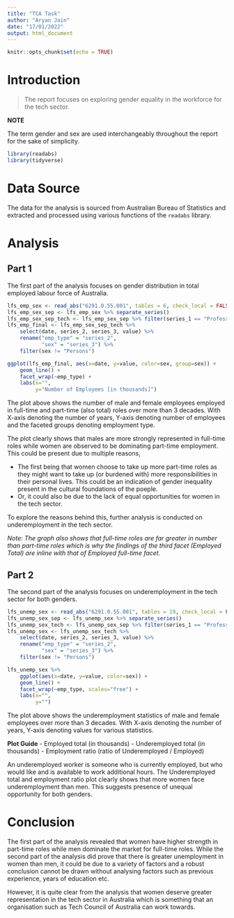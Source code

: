 ```yaml
---
title: "TCA Task"
author: "Aryan Jain"
date: "17/01/2022"
output: html_document
---
```


```r
knitr::opts_chunk$set(echo = TRUE)
```

# Introduction

> The report focuses on exploring gender equality in the workforce for the tech sector.

**NOTE**

The term gender and sex are used interchangeably throughout the report for the sake of simplicity.

```r
library(readabs)
library(tidyverse)
```

# Data Source

The data for the analysis is sourced from Australian Bureau of Statistics and extracted and processed using various functions of the `readabs` library.


# Analysis

## Part 1

The first part of the analysis focuses on gender distribution in total employed labour force of Australia.

```r
lfs_emp_sex <- read_abs("6291.0.55.001", tables = 6, check_local = FALSE)
lfs_emp_sex_sep <- lfs_emp_sex %>% separate_series()
lfs_emp_sex_sep_tech <- lfs_emp_sex_sep %>% filter(series_1 == "Professional, Scientific and Technical Services")
lfs_emp_final <- lfs_emp_sex_sep_tech %>% 
    select(date, series_2, series_3, value) %>% 
    rename("emp_type" = "series_2",
           "sex" = "series_3") %>% 
    filter(sex != "Persons")

ggplot(lfs_emp_final, aes(x=date, y=value, color=sex, group=sex)) + 
    geom_line() + 
    facet_wrap(~emp_type) +
    labs(x="",
         y="Number of Employees [in thousands]")
```

The plot above shows the number of male and female employees employed in full-time and part-time (also total) roles over more than 3 decades. With X-axis denoting the number of years, Y-axis denoting number of employees and the faceted groups denoting employment type.

The plot clearly shows that males are more strongly represented in full-time roles while women are observed to be dominating part-time employment. This could be present due to multiple reasons, 

- The first being that women choose to take up more part-time roles as they might want to take up (or burdened with) more responsibilities in their personal lives. This could be an indication of gender inequality present in the cultural foundations of the poeple.
- Or, it could also be due to the lack of equal opportunities for women in the tech sector.

To explore the reasons behind this, further analysis is conducted on underemployment in the tech sector.

*Note: The graph also shows that full-time roles are far greater in number than part-time roles which is why the findings of the third facet (Employed Total) are inline with that of Employed full-time facet.*

## Part 2

The second part of the analysis focuses on underemployment in the tech sector for both genders.

```r
lfs_unemp_sex <- read_abs("6291.0.55.001", tables = 19, check_local = FALSE)
lfs_unemp_sex_sep <- lfs_unemp_sex %>% separate_series()
lfs_unemp_sex_tech <- lfs_unemp_sex_sep %>% filter(series_1 == "Professional, Scientific and Technical Services")
lfs_unemp_sex <- lfs_unemp_sex_tech %>% 
    select(date, series_2, series_3, value) %>% 
    rename("emp_type" = "series_2",
           "sex" = "series_3") %>% 
    filter(sex != "Persons")

lfs_unemp_sex %>% 
    ggplot(aes(x=date, y=value, color=sex)) + 
    geom_line() + 
    facet_wrap(~emp_type, scales="free") +
    labs(x="",
         y="")
```

The plot above shows the underemployment statistics of male and female employees over more than 3 decades. With X-axis denoting the number of years, Y-axis denoting values for various statistics. 

**Plot Guide**
- Employed total (in thousands)
- Underemployed total (in thousands)
- Employment ratio (ratio of Underemployed / Employed)

An underemployed worker is someone who is currently employed, but who would like and is available to work additional hours. The Underemployed total and employment ratio plot clearly shows that more women face underemployment than men. This suggests presence of unequal opportunity for both genders.

# Conclusion

The first part of the analysis revealed that women have higher strength in part-time roles while men dominate the market for full-time roles. While the second part of the analysis did prove that there is greater unemployment in women than men, it could be due to a variety of factors and a robust conclusion cannot be drawn without analysing factors such as previous experience, years of education etc. 

However, it is quite clear from the analysis that women deserve greater representation in the tech sector in Australia which is something that an organisation such as Tech Council of Australia can work towards. 
